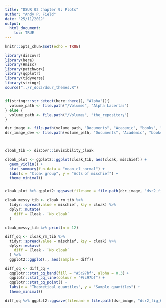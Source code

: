 ```yaml
---
title: "DSUR 02 Chapter 9: Plots"
author: "Andy P. Field"
date: "25/11/2019"
output: 
  html_document:
    toc: TRUE
---
```


```r
knitr::opts_chunk$set(echo = TRUE)

library(discovr)
library(here)
library(Hmisc)
library(patchwork)
library(qqplotr)
library(tidyverse)
library(stringr)
source("../r_docs/dsur_themes.R")


if(stringr::str_detect(here::here(), "Alpha")){
  volume_path <- file.path("/Volumes", "Alpha Lacertae")
} else {
  volume_path <- file.path("/Volumes", "the_repository")
}

dsr_image <- file.path(volume_path, "Documents", "Academic", "books", "discovering_statistics", "dsu_r", "dsr_02", "dsr2_docs", "dsr2_images", "dsr2_figures", "dsr2_ch_09_figures")
dsr_image_dev <- file.path(volume_path, "Documents", "Academic", "books", "discovering_statistics", "dsu_r", "dsr_02", "dsr2_docs", "dsr2_images", "dsr2_image_dev", "dsr2_omni_files", "dsr2_omni_dev")



cloak_tib <- discovr::invisibility_cloak
```


```r
cloak_plot <- ggplot2::ggplot(cloak_tib, aes(cloak, mischief)) +
  geom_violin() +
  stat_summary(fun.data = "mean_cl_normal") +
  labs(x = "Cloak group", y = "Acts of mischief") +
  theme_minimal()


cloak_plot %>% ggplot2::ggsave(filename = file.path(dsr_image, "dsr2_fig_09_04_invisible_violin.pdf"), width = 15, height = 10, unit = "cm")

```

```r
cloak_messy_tib <- cloak_rm_tib %>% 
  tidyr::spread(value = mischief, key = cloak) %>% 
  dplyr::mutate(
    diff = Cloak - `No cloak`
  )

cloak_messy_tib %>% print(n = 12)
```

```r
diff_qq <- cloak_rm_tib %>% 
  tidyr::spread(value = mischief, key = cloak) %>% 
  dplyr::mutate(
    diff = Cloak - `No cloak`
  ) %>%
  ggplot2::ggplot(., aes(sample = diff)) 

diff_qq <- diff_qq +
  qqplotr::stat_qq_band(fill = "#5c97bf", alpha = 0.3) +
  qqplotr::stat_qq_line(colour = "#5c97bf") +
  qqplotr::stat_qq_point() +
  labs(x = "Theoretical quantiles", y = "Sample quantiles") +
  theme_minimal()

diff_qq %>% ggplot2::ggsave(filename = file.path(dsr_image, "dsr2_fig_09_07_invisible_qq.pdf"), width = 15, height = 10, unit = "cm")

```






